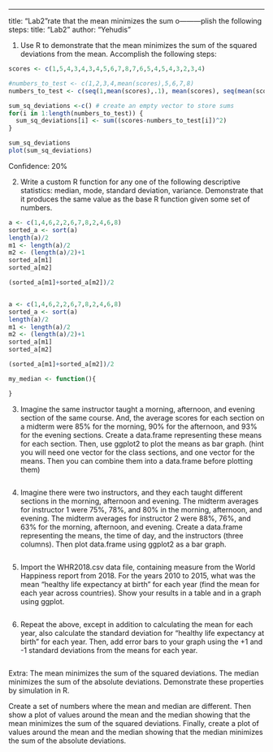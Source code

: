 ---
title: "Lab2"rate that the mean minimizes the sum o---------plish the following steps:
title: "Lab2"
author: "Yehudis"

1. Use R to demonstrate that the mean minimizes the sum of the squared deviations from the mean. Accomplish the following steps:
```r

scores <- c(1,5,4,3,4,3,4,5,6,7,8,7,6,5,4,5,4,3,2,3,4)

#numbers_to_test <- c(1,2,3,4,mean(scores),5,6,7,8)
numbers_to_test <- c(seq(1,mean(scores),.1), mean(scores), seq(mean(scores),8,.1))

sum_sq_deviations <-c() # create an empty vector to store sums
for(i in 1:length(numbers_to_test)) {
  sum_sq_deviations[i] <- sum((scores-numbers_to_test[i])^2)
}

sum_sq_deviations
plot(sum_sq_deviations)

```
Confidence: 20%

2. Write a custom R function for any one of the following descriptive statistics: median, mode, standard deviation, variance. Demonstrate that it produces the same value as the base R function given some set of numbers.
```r
a <- c(1,4,6,2,2,6,7,8,2,4,6,8)
sorted_a <- sort(a)
length(a)/2
m1 <- length(a)/2
m2 <- (length(a)/2)+1
sorted_a[m1]
sorted_a[m2]

(sorted_a[m1]+sorted_a[m2])/2


a <- c(1,4,6,2,2,6,7,8,2,4,6,8)
sorted_a <- sort(a)
length(a)/2
m1 <- length(a)/2
m2 <- (length(a)/2)+1
sorted_a[m1]
sorted_a[m2]

(sorted_a[m1]+sorted_a[m2])/2

my_median <- function(){

}
```

3. Imagine the same instructor taught a morning, afternoon, and evening section of the same course. And, the average scores for each section on a midterm were 85% for the morning, 90% for the afternoon, and 93% for the evening sections. Create a data.frame representing these means for each section. Then, use ggplot2 to plot the means as bar graph. (hint you will need one vector for the class sections, and one vector for the means. Then you can combine them into a data.frame before plotting them)
```r

```

4. Imagine there were two instructors, and they each taught different sections in the morning, afternoon and evening. The midterm averages for instructor 1 were 75%, 78%, and 80% in the morning, afternoon, and evening. The midterm averages for instructor 2 were 88%, 76%, and 63% for the morning, afternoon, and evening. Create a data.frame representing the means, the time of day, and the instructors (three columns). Then plot data.frame using ggplot2 as a bar graph.
```r

```

5. Import the WHR2018.csv data file, containing measure from the World Happiness report from 2018. For the years 2010 to 2015, what was the mean “healthy life expectancy at birth” for each year (find the mean for each year across countries). Show your results in a table and in a graph using ggplot.
```r

```

6. Repeat the above, except in addition to calculating the mean for each year, also calculate the standard deviation for “healthy life expectancy at birth” for each year. Then, add error bars to your graph using the +1 and -1 standard deviations from the means for each year.
```r

```

Extra: The mean minimizes the sum of the squared deviations. The median minimizes the sum of the absolute deviations. Demonstrate these properties by simulation in R.

Create a set of numbers where the mean and median are different. Then show a plot of values around the mean and the median showing that the mean minimizes the sum of the squared deviations. Finally, create a plot of values around the mean and the median showing that the median minimizes the sum of the absolute deviations.
